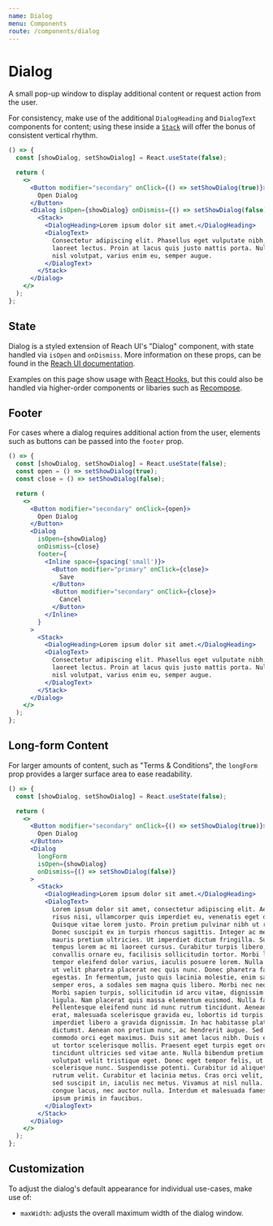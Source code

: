 ```yaml
---
name: Dialog
menu: Components
route: /components/dialog
---
```


# Dialog

A small pop-up window to display additional content or request action from the
user.

For consistency, make use of the additional `DialogHeading` and `DialogText`
components for content; using these inside a [`Stack`](/components/stack)
will offer the bonus of consistent vertical rhythm.

```jsx react-live
() => {
  const [showDialog, setShowDialog] = React.useState(false);

  return (
    <>
      <Button modifier="secondary" onClick={() => setShowDialog(true)}>
        Open Dialog
      </Button>
      <Dialog isOpen={showDialog} onDismiss={() => setShowDialog(false)}>
        <Stack>
          <DialogHeading>Lorem ipsum dolor sit amet.</DialogHeading>
          <DialogText>
            Consectetur adipiscing elit. Phasellus eget vulputate nibh, nec
            laoreet lectus. Proin at lacus quis justo mattis porta. Nulla sed
            nisl volutpat, varius enim eu, semper augue.
          </DialogText>
        </Stack>
      </Dialog>
    </>
  );
};
```

## State

Dialog is a styled extension of Reach UI's "Dialog" component, with state
handled via `isOpen` and `onDismiss`. More information on these props, can be
found in the [Reach UI documentation](https://ui.reach.tech/dialog).

Examples on this page show usage with
[React Hooks](https://reactjs.org/docs/hooks-intro.html), but this could also be
handled via higher-order components or libaries such as
[Recompose](https://github.com/acdlite/recompose).

## Footer

For cases where a dialog requires additional action from the user, elements such
as buttons can be passed into the `footer` prop.

```jsx react-live
() => {
  const [showDialog, setShowDialog] = React.useState(false);
  const open = () => setShowDialog(true);
  const close = () => setShowDialog(false);

  return (
    <>
      <Button modifier="secondary" onClick={open}>
        Open Dialog
      </Button>
      <Dialog
        isOpen={showDialog}
        onDismiss={close}
        footer={
          <Inline space={spacing('small')}>
            <Button modifier="primary" onClick={close}>
              Save
            </Button>
            <Button modifier="secondary" onClick={close}>
              Cancel
            </Button>
          </Inline>
        }
      >
        <Stack>
          <DialogHeading>Lorem ipsum dolor sit amet.</DialogHeading>
          <DialogText>
            Consectetur adipiscing elit. Phasellus eget vulputate nibh, nec
            laoreet lectus. Proin at lacus quis justo mattis porta. Nulla sed
            nisl volutpat, varius enim eu, semper augue.
          </DialogText>
        </Stack>
      </Dialog>
    </>
  );
};
```

## Long-form Content

For larger amounts of content, such as "Terms & Conditions", the `longForm`
prop provides a larger surface area to ease readability.

```jsx react-live
() => {
  const [showDialog, setShowDialog] = React.useState(false);

  return (
    <>
      <Button modifier="secondary" onClick={() => setShowDialog(true)}>
        Open Dialog
      </Button>
      <Dialog
        longForm
        isOpen={showDialog}
        onDismiss={() => setShowDialog(false)}
      >
        <Stack>
          <DialogHeading>Lorem ipsum dolor sit amet.</DialogHeading>
          <DialogText>
            Lorem ipsum dolor sit amet, consectetur adipiscing elit. Aenean
            risus nisi, ullamcorper quis imperdiet eu, venenatis eget dolor.
            Quisque vitae lorem justo. Proin pretium pulvinar nibh ut rhoncus.
            Donec suscipit ex in turpis rhoncus sagittis. Integer ac metus non
            mauris pretium ultricies. Ut imperdiet dictum fringilla. Suspendisse
            tempus lorem ac mi laoreet cursus. Curabitur turpis libero, posuere
            convallis ornare eu, facilisis sollicitudin tortor. Morbi lorem leo,
            tempor eleifend dolor varius, iaculis posuere lorem. Nulla eget odio
            ut velit pharetra placerat nec quis nunc. Donec pharetra faucibus
            egestas. In fermentum, justo quis lacinia molestie, enim sapien
            semper eros, a sodales sem magna quis libero. Morbi nec neque felis.
            Morbi sapien turpis, sollicitudin id arcu vitae, dignissim efficitur
            ligula. Nam placerat quis massa elementum euismod. Nulla facilisi.
            Pellentesque eleifend nunc id nunc rutrum tincidunt. Aenean metus
            erat, malesuada scelerisque gravida eu, lobortis id turpis. Aenean
            imperdiet libero a gravida dignissim. In hac habitasse platea
            dictumst. Aenean non pretium nunc, ac hendrerit augue. Sed porttitor
            commodo orci eget maximus. Duis sit amet lacus nibh. Duis eu turpis
            ut tortor scelerisque mollis. Praesent eget turpis eget orci
            tincidunt ultricies sed vitae ante. Nulla bibendum pretium dui, at
            volutpat velit tristique eget. Donec eget tempor felis, ut
            scelerisque nunc. Suspendisse potenti. Curabitur id aliquet odio, eu
            rutrum velit. Curabitur et lacinia metus. Cras orci velit, congue
            sed suscipit in, iaculis nec metus. Vivamus at nisl nulla. Donec ac
            congue lacus, nec auctor nulla. Interdum et malesuada fames ac ante
            ipsum primis in faucibus.
          </DialogText>
        </Stack>
      </Dialog>
    </>
  );
};
```

## Customization

To adjust the dialog's default appearance for individual use-cases, make use of:

- `maxWidth`: adjusts the overall maximum width of the dialog window.
